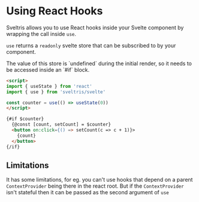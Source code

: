 
# Using React Hooks

Sveltris allows you to use React hooks inside your Svelte component by wrapping the call inside `use`.

`use` returns a `readonly` svelte store that can be subscribed to by your component.

<Callout>
  The value of this store is `undefined` during the initial render, so it needs
  to be accessed inside an `#if` block.
</Callout>

```html
<script>
import { useState } from 'react'
import { use } from 'sveltris/svelte'

const counter = use(() => useState(0))
</script>

{#if $counter}
  {@const [count, setCount] = $counter}
  <button on:click={() => setCount(c => c + 1)}>
    {count}
  </button>
{/if}
```

## Limitations

It has some limitations, for eg. you can't use hooks that depend on a parent `ContextProvider` being there in the react root. But if the `ContextProvider` isn't stateful then it can be passed as the second argument of `use`
